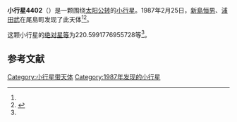 {{Infobox planet
| bgcolour = #FFFFC0
| name = 4402 Tsunemori
| symbol = 
| image = 
| caption = 
| discovery = yes
| discovery_ref = 
| discoverer = [[新島恒男|新島恒男]]、[[浦田武|浦田武]]
| discovery_site = [[尾島町|尾島町]] 
| discovered = 1987年2月25日
| designations = yes
| mp_name = 
| named_after = 
| alt_names = 1987 DP/ 1975 VA5 / 1975 XY3 / 1978 JD3 / 1979 SL1 / 1985 YC
| mp_category = [[主带小行星|主带小行星]]
| orbit_ref = <ref name="a">[http://ssd.jpl.nasa.gov/sbdb.cgi?sstr=4402 4402 Tsunemori] {{Wayback|url=http://ssd.jpl.nasa.gov/sbdb.cgi?sstr=4402 |date=20201124005103 }}，小行星數據庫瀏覽器（JPL Small-Body Database Browser）－[[美国国家航空航天局|美国国家航空航天局]]喷气推进实验室</ref>
| epoch = 2456400.5 (2013年4月18日更新)
| aphelion = {{convert|2.950484173371243|AU|km|3|abbr=on|lk=out}}
| perihelion = {{convert|2.834361263883346|AU|km|3|abbr=on}}
| semimajor = {{convert|2.892422718627294|AU|km|3|abbr=on}}
| eccentricity = 0.020073641
| period = 1796.764147 [[日|日]]<br />4.92[[儒略年|儒略年]]
| avg_speed = 
| inclination = 7.714020990931362
| asc_node = 177.9137103559484
| mean_anomaly = 
| arg_peri = 220.5991776955728
| satellites = 
| physical_characteristics = yes
| dimensions = 
| mass = 
| density = 
| surface_grav = 
| escape_velocity = 
| sidereal_day = 
| axial_tilt = 
| pole_ecliptic_lat = 
| pole_ecliptic_lon = 
| albedo = 
| temperatures= 
| temp_name1 = 
| mean_temp_1 = 
| max_temp_1 = 
| temp_name2 = 
| max_temp_2 = 
| spectral_type = 
| abs_magnitude = 220.5991776955728
}}

'''小行星4402'''（{{lang-en|4402 Tsunemori}}）是一颗围绕[[太阳|太阳]][[公转|公转]]的[[小行星|小行星]]。1987年2月25日，[[新島恒男|新島恒男]]、[[浦田武|浦田武]]在尾島町发现了此天体<ref name="a" /><ref>{{cite news|title=小行星列表|url=http://cfa-www.harvard.edu/iau/lists/NumberedMPs.txt|accessdate=2013-07-08|newspaper=哈佛大学|archive-date=2008-05-17|archive-url=https://web.archive.org/web/20080517010638/http://cfa-www.harvard.edu/iau/lists/NumberedMPs.txt|dead-url=no}}</ref>。

这颗小行星的[[绝对星等|绝对星等]]为220.5991776955728等<ref name="a" />。

==参考文献==
{{reflist}}
{{Minor Planet Number|[[小行星4401|小行星4401]]|[[小行星4403|小行星4403]]}}

{{小天体}}

[[Category:小行星带天体|Category:小行星带天体]]
[[Category:1987年发现的小行星|Category:1987年发现的小行星]]

{{asteroid-stub}}